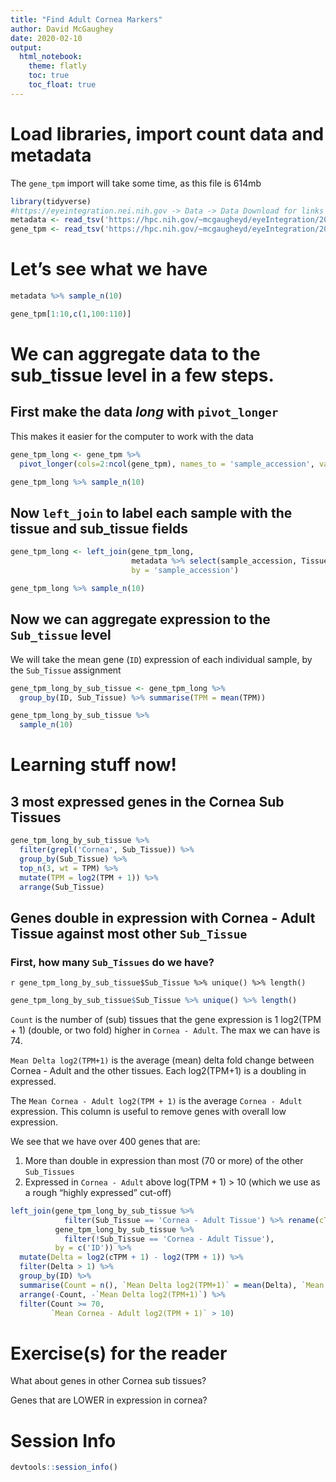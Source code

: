 ```yaml
---
title: "Find Adult Cornea Markers"
author: David McGaughey
date: 2020-02-10
output:  
  html_notebook:
    theme: flatly
    toc: true
    toc_float: true
---
```


# Load libraries, import count data and metadata

The `gene_tpm` import will take some time, as this file is 614mb
```r
library(tidyverse)
#https://eyeintegration.nei.nih.gov -> Data -> Data Download for links
metadata <- read_tsv('https://hpc.nih.gov/~mcgaugheyd/eyeIntegration/2019_metadata_04.tsv.gz')
gene_tpm <- read_tsv('https://hpc.nih.gov/~mcgaugheyd/eyeIntegration/2019_gene_TPM_04.tsv.gz')
```

# Let's see what we have
```r
metadata %>% sample_n(10)

gene_tpm[1:10,c(1,100:110)]
```

# We can aggregate data to the sub_tissue level in a few steps.

## First make the data *long* with `pivot_longer`
This makes it easier for the computer to work with the data
```r
gene_tpm_long <- gene_tpm %>% 
  pivot_longer(cols=2:ncol(gene_tpm), names_to = 'sample_accession', values_to = 'TPM')

gene_tpm_long %>% sample_n(10)
```

## Now `left_join` to label each sample with the tissue and sub_tissue fields
```r
gene_tpm_long <- left_join(gene_tpm_long, 
                           metadata %>% select(sample_accession, Tissue, Sub_Tissue), 
                           by = 'sample_accession')

gene_tpm_long %>% sample_n(10)
```

## Now we can aggregate expression to the `Sub_tissue` level 
We will take the mean gene (`ID`) expression of each individual sample, by the `Sub_Tissue` assignment
```r
gene_tpm_long_by_sub_tissue <- gene_tpm_long %>% 
  group_by(ID, Sub_Tissue) %>% summarise(TPM = mean(TPM)) 

gene_tpm_long_by_sub_tissue %>% 
  sample_n(10)
```

# Learning stuff now!
## 3 most expressed genes in the Cornea Sub Tissues
```r
gene_tpm_long_by_sub_tissue %>% 
  filter(grepl('Cornea', Sub_Tissue)) %>% 
  group_by(Sub_Tissue) %>% 
  top_n(3, wt = TPM) %>% 
  mutate(TPM = log2(TPM + 1)) %>% 
  arrange(Sub_Tissue)
```

## Genes double in expression with Cornea - Adult Tissue against most other `Sub_Tissue`

### First, how many `Sub_Tissues` do we have?

`r gene_tpm_long_by_sub_tissue$Sub_Tissue %>% unique() %>% length()`
```r
gene_tpm_long_by_sub_tissue$Sub_Tissue %>% unique() %>% length()
```
`Count` is the number of (sub) tissues that the gene expression is 1 log2(TPM + 1) (double, or two fold) higher in `Cornea - Adult`. The max we can have is 74. 

`Mean Delta log2(TPM+1)` is the average (mean) delta fold change between Cornea - Adult and the other tissues. Each log2(TPM+1) is a doubling in expressed.

The `Mean Cornea - Adult log2(TPM + 1)` is the average `Cornea - Adult` expression.
This column is useful to remove genes with overall low expression. 

We see that we have over 400 genes that are:
  
  1. More than double in expression than most (70 or more) of the other `Sub_Tissues`
  2. Expressed in `Cornea - Adult` above log(TPM + 1) > 10 (which we use as a rough "highly expressed" cut-off)

```r
left_join(gene_tpm_long_by_sub_tissue %>% 
            filter(Sub_Tissue == 'Cornea - Adult Tissue') %>% rename(cTPM = TPM),
          gene_tpm_long_by_sub_tissue %>% 
            filter(!Sub_Tissue == 'Cornea - Adult Tissue'),
          by = c('ID')) %>% 
  mutate(Delta = log2(cTPM + 1) - log2(TPM + 1)) %>% 
  filter(Delta > 1) %>% 
  group_by(ID) %>% 
  summarise(Count = n(), `Mean Delta log2(TPM+1)` = mean(Delta), `Mean Cornea - Adult log2(TPM + 1)` = mean(log2(cTPM + 1))) %>% 
  arrange(-Count, -`Mean Delta log2(TPM+1)`) %>% 
  filter(Count >= 70,
         `Mean Cornea - Adult log2(TPM + 1)` > 10)
```

# Exercise(s) for the reader
What about genes in other Cornea sub tissues?

Genes that are LOWER in expression in cornea?

# Session Info
```r
devtools::session_info()
```
